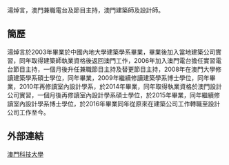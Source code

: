 {{Multiple issues|
{{Newsrelease|time=2020-07-31T16:34:06+00:00}}
{{Prose|time=2020-07-31T16:34:06+00:00}}
{{Tone|time=2020-07-31T16:34:06+00:00}}
{{BLP unsourced|time=2020-07-31T16:34:06+00:00}}
}}
湯焯言，澳門兼職電台及節目主持，澳門建築師及設計師。

==簡歷==
湯焯言於2003年畢業於中國內地大學建築學系畢業，畢業後加入當地建築公司實習，同年取得建築師執業資格後返回澳門工作，2006年加入澳門電台擔任實習電台節目主持，一個月後升任兼職節目主持及替更節目主持，2008年在澳門大學修讀建築學系碩士學位，同年畢業，2009年繼續修讀建築學系博士學位，同年畢業，2010年再修讀室內設計學系，於2014年畢業，同年取得執業資格於澳門設計公司實習，一個月後再修讀室內設計學系碩士學位，於2015年畢業，同年繼續修讀室內設計學系博士學位，於2016年畢業同年從原來在建築公司工作轉職至設計公司工作至今。

==外部連結==
[https://www.must.edu.mo/alumni/ebook-new/column1/41488-article11191715 澳門科技大學]
